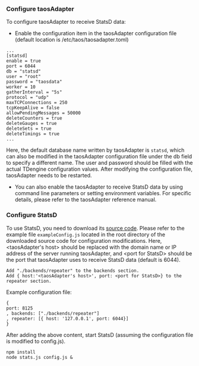 ### Configure taosAdapter

To configure taosAdapter to receive StatsD data:

- Enable the configuration item in the taosAdapter configuration file (default location is /etc/taos/taosadapter.toml)

```
...
[statsd]
enable = true
port = 6044
db = "statsd"
user = "root"
password = "taosdata"
worker = 10
gatherInterval = "5s"
protocol = "udp"
maxTCPConnections = 250
tcpKeepAlive = false
allowPendingMessages = 50000
deleteCounters = true
deleteGauges = true
deleteSets = true
deleteTimings = true
...
```

Here, the default database name written by taosAdapter is `statsd`, which can also be modified in the taosAdapter configuration file under the db field to specify a different name. The user and password should be filled with the actual TDengine configuration values. After modifying the configuration file, taosAdapter needs to be restarted.

- You can also enable the taosAdapter to receive StatsD data by using command line parameters or setting environment variables. For specific details, please refer to the taosAdapter reference manual.

### Configure StatsD

To use StatsD, you need to download its [source code](https://github.com/statsd/statsd). Please refer to the example file `exampleConfig.js` located in the root directory of the downloaded source code for configuration modifications. Here, \<taosAdapter's host> should be replaced with the domain name or IP address of the server running taosAdapter, and \<port for StatsD> should be the port that taosAdapter uses to receive StatsD data (default is 6044).

```
Add "./backends/repeater" to the backends section.
Add { host:'<taosAdapter's host>', port: <port for StatsD>} to the repeater section.
```

Example configuration file:

```
{
port: 8125
, backends: ["./backends/repeater"]
, repeater: [{ host: '127.0.0.1', port: 6044}]
}
```

After adding the above content, start StatsD (assuming the configuration file is modified to config.js).

```
npm install
node stats.js config.js &
```
